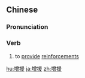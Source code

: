 ==Chinese==
{{zh-forms}}

===Pronunciation===
{{zh-pron
|m=zēngyuán
|c=zang1 wun4,zang1 jyun4
|mn=tw,xm,zz:cheng-oān/qz:chng-oan
|cat=v
}}

===Verb===
{{zh-verb}}

# to [[provide]] [[reinforcement]]s

{{zh-cat|Advanced}}

[[hu:增援]]
[[ja:增援]]
[[zh:增援]]